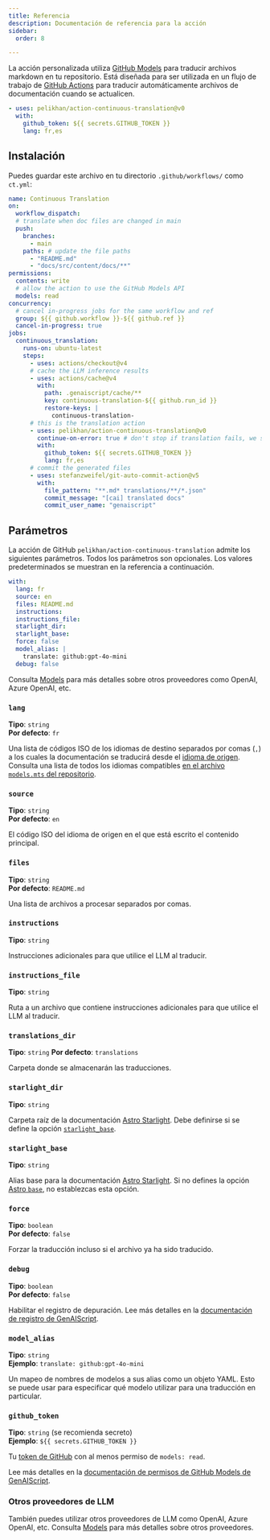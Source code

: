 ```yaml
---
title: Referencia
description: Documentación de referencia para la acción
sidebar:
  order: 8

---
```


La acción personalizada utiliza [GitHub Models](https://github.com/models) para traducir archivos markdown en tu repositorio.
Está diseñada para ser utilizada en un flujo de trabajo de [GitHub Actions](https://docs.github.com/en/actions) para traducir automáticamente archivos de documentación cuando se actualicen.

```yaml title=".github/workflows/ct.yml"
- uses: pelikhan/action-continuous-translation@v0
  with:
    github_token: ${{ secrets.GITHUB_TOKEN }}
    lang: fr,es
```

## Instalación

Puedes guardar este archivo en tu directorio `.github/workflows/` como `ct.yml`:

```yaml title=".github/workflows/ct.yml" wrap
name: Continuous Translation
on:
  workflow_dispatch:
  # translate when doc files are changed in main
  push:
    branches:
      - main
    paths: # update the file paths
      - "README.md"
      - "docs/src/content/docs/**"
permissions:
  contents: write
  # allow the action to use the GitHub Models API
  models: read
concurrency:
  # cancel in-progress jobs for the same workflow and ref
  group: ${{ github.workflow }}-${{ github.ref }}
  cancel-in-progress: true
jobs:
  continuous_translation:
    runs-on: ubuntu-latest
    steps:
      - uses: actions/checkout@v4
      # cache the LLM inference results
      - uses: actions/cache@v4
        with:
          path: .genaiscript/cache/**
          key: continuous-translation-${{ github.run_id }}
          restore-keys: |
            continuous-translation-
      # this is the translation action
      - uses: pelikhan/action-continuous-translation@v0
        continue-on-error: true # don't stop if translation fails, we still need to store the cache
        with:
          github_token: ${{ secrets.GITHUB_TOKEN }}
          lang: fr,es
      # commit the generated files
      - uses: stefanzweifel/git-auto-commit-action@v5
        with:
          file_pattern: "**.md* translations/**/*.json"
          commit_message: "[cai] translated docs"
          commit_user_name: "genaiscript"
```

## Parámetros

La acción de GitHub `pelikhan/action-continuous-translation` admite los siguientes parámetros.
Todos los parámetros son opcionales.
Los valores predeterminados se muestran en la referencia a continuación.

```yaml
with:
  lang: fr
  source: en
  files: README.md
  instructions:
  instructions_file:
  starlight_dir:
  starlight_base:
  force: false
  model_alias: |
    translate: github:gpt-4o-mini
  debug: false
```

Consulta [Models](../../reference/models/) para más detalles sobre otros proveedores como OpenAI, Azure OpenAI, etc.

### `lang`

**Tipo**: `string`\
**Por defecto**: `fr`

Una lista de códigos ISO de los idiomas de destino separados por comas (`,`) a los cuales la documentación se traducirá desde el [idioma de origen](#source).
Consulta una lista de todos los idiomas compatibles [en el archivo `models.mts` del repositorio](https://github.com/pelikhan/action-continuous-translation/blob/main/genaisrc/src/models.mts).

### `source`

**Tipo**: `string`\
**Por defecto**: `en`

El código ISO del idioma de origen en el que está escrito el contenido principal.

### `files`

**Tipo**: `string`\
**Por defecto**: `README.md`

Una lista de archivos a procesar separados por comas.

### `instructions`

**Tipo**: `string`

Instrucciones adicionales para que utilice el LLM al traducir.

### `instructions_file`

**Tipo**: `string`

Ruta a un archivo que contiene instrucciones adicionales para que utilice el LLM al traducir.

### `translations_dir`

**Tipo**: `string`
**Por defecto**: `translations`

Carpeta donde se almacenarán las traducciones.

### `starlight_dir`

**Tipo**: `string`

Carpeta raíz de la documentación [Astro Starlight](../../reference/astro-starlight/).
Debe definirse si se define la opción [`starlight_base`](#starlight_base).

### `starlight_base`

**Tipo**: `string`

Alias base para la documentación [Astro Starlight](../../reference/astro-starlight/).
Si no defines la opción [Astro `base`](https://docs.astro.build/en/reference/configuration-reference/#base), no establezcas esta opción.

### `force`

**Tipo**: `boolean`\
**Por defecto**: `false`

Forzar la traducción incluso si el archivo ya ha sido traducido.

### `debug`

**Tipo**: `boolean`\
**Por defecto**: `false`

Habilitar el registro de depuración.
Lee más detalles en la [documentación de registro de GenAIScript](https://microsoft.github.io/genaiscript/reference/scripts/logging/).

### `model_alias`

**Tipo**: `string`\
**Ejemplo**: `translate: github:gpt-4o-mini`

Un mapeo de nombres de modelos a sus alias como un objeto YAML. Esto se puede usar para especificar qué modelo utilizar para una traducción en particular.

### `github_token`

**Tipo**: `string` (se recomienda secreto)\
**Ejemplo**: `${{ secrets.GITHUB_TOKEN }}`

Tu [token de GitHub](https://github.com/settings/tokens) con al menos permiso de `models: read`.

Lee más detalles en la [documentación de permisos de GitHub Models de GenAIScript](https://microsoft.github.io/genaiscript/reference/github-actions/#github-models-permissions).

### Otros proveedores de LLM

También puedes utilizar otros proveedores de LLM como OpenAI, Azure OpenAI, etc.
Consulta [Models](../../reference/models/) para más detalles sobre otros proveedores.
